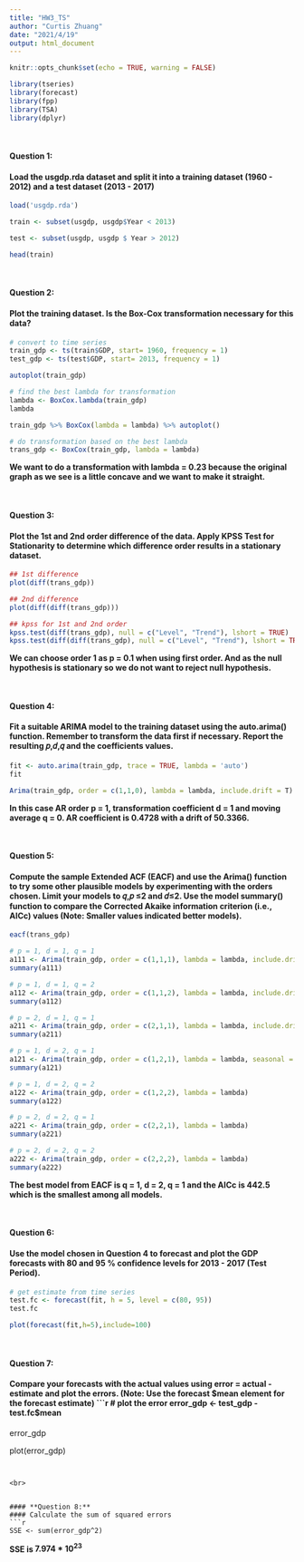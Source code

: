 ```yaml
---
title: "HW3_TS"
author: "Curtis Zhuang"
date: "2021/4/19"
output: html_document
---
```


```r
knitr::opts_chunk$set(echo = TRUE, warning = FALSE)
```

```r
library(tseries)
library(forecast)
library(fpp)
library(TSA)
library(dplyr)
```

<br>

#### **Question 1:**
#### Load the usgdp.rda dataset and split it into a training dataset (1960 - 2012) and a test dataset (2013 - 2017)
```r
load('usgdp.rda')

train <- subset(usgdp, usgdp$Year < 2013)

test <- subset(usgdp, usgdp $ Year > 2012)

head(train)
```

<br>


#### **Question 2:**
#### Plot the training dataset. Is the Box-Cox transformation necessary for this data?

```r
# convert to time series
train_gdp <- ts(train$GDP, start= 1960, frequency = 1)
test_gdp <- ts(test$GDP, start= 2013, frequency = 1)

autoplot(train_gdp)

# find the best lambda for transformation
lambda <- BoxCox.lambda(train_gdp)
lambda

train_gdp %>% BoxCox(lambda = lambda) %>% autoplot()

# do transformation based on the best lambda 
trans_gdp <- BoxCox(train_gdp, lambda = lambda)
```
**We want to do a transformation with lambda = 0.23 because the original graph as we see is a little concave and we want to make it straight.**


<br>


#### **Question 3:**
#### Plot the 1st and 2nd order difference of the data. Apply KPSS Test for Stationarity to determine which difference order results in a stationary dataset.

```r
## 1st difference
plot(diff(trans_gdp))

## 2nd difference
plot(diff(diff(trans_gdp)))

## kpss for 1st and 2nd order
kpss.test(diff(trans_gdp), null = c("Level", "Trend"), lshort = TRUE)
kpss.test(diff(diff(trans_gdp), null = c("Level", "Trend"), lshort = TRUE))
```

**We can choose order 1 as p = 0.1 when using first order. And as the null hypothesis is stationary so we do not want to reject null hypothesis.**

<br>


#### **Question 4:**
#### Fit a suitable ARIMA model to the training dataset using the auto.arima() function. Remember to transform the data first if necessary. Report the resulting 𝑝,𝑑,𝑞 and the coefficients values.

```r
fit <- auto.arima(train_gdp, trace = TRUE, lambda = 'auto')
fit

Arima(train_gdp, order = c(1,1,0), lambda = lambda, include.drift = T)
```
**In this case AR order p = 1, transformation coefficient d = 1 and moving average q = 0.  AR coefficient is 0.4728 with a drift of 50.3366.**


<br>


#### **Question 5:**
#### Compute the sample Extended ACF (EACF) and use the Arima() function to try some other plausible models by experimenting with the orders chosen. Limit your models to 𝑞,𝑝 ≤2 and 𝑑≤2. Use the model summary() function to compare the Corrected Akaike information criterion (i.e., AICc) values (Note: Smaller values indicated better models).

```r
eacf(trans_gdp)

# p = 1, d = 1, q = 1
a111 <- Arima(train_gdp, order = c(1,1,1), lambda = lambda, include.drift = T)
summary(a111)

# p = 1, d = 1, q = 2
a112 <- Arima(train_gdp, order = c(1,1,2), lambda = lambda, include.drift = T)
summary(a112)

# p = 2, d = 1, q = 1
a211 <- Arima(train_gdp, order = c(2,1,1), lambda = lambda, include.drift = T)
summary(a211)

# p = 1, d = 2, q = 1
a121 <- Arima(train_gdp, order = c(1,2,1), lambda = lambda, seasonal = F)
summary(a121)

# p = 1, d = 2, q = 2
a122 <- Arima(train_gdp, order = c(1,2,2), lambda = lambda)
summary(a122)

# p = 2, d = 2, q = 1
a221 <- Arima(train_gdp, order = c(2,2,1), lambda = lambda)
summary(a221)

# p = 2, d = 2, q = 2
a222 <- Arima(train_gdp, order = c(2,2,2), lambda = lambda)
summary(a222)
```
**The best model from EACF is q = 1, d = 2, q = 1 and the AICc is 442.5 which is the smallest among all models.**


<br>


#### **Question 6:**
#### Use the model chosen in Question 4 to forecast and plot the GDP forecasts with 80 and 95 % confidence levels for 2013 - 2017 (Test Period).

```r
# get estimate from time series
test.fc <- forecast(fit, h = 5, level = c(80, 95))
test.fc

plot(forecast(fit,h=5),include=100)  
```

<br>


#### **Question 7:**
#### Compare your forecasts with the actual values using error = actual - estimate and plot the errors. (Note: Use the forecast $mean element for the forecast estimate)
```r
# plot the error
error_gdp <- test_gdp - test.fc$mean

error_gdp

plot(error_gdp)
```


<br>


#### **Question 8:**
#### Calculate the sum of squared errors
```r
SSE <- sum(error_gdp^2)
```
**SSE is $7.974*10^{23}$**



















